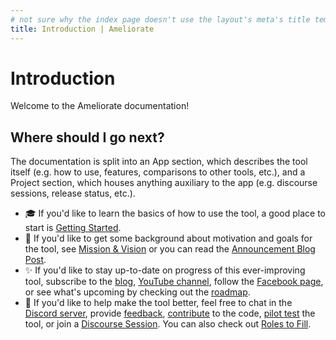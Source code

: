 ```yaml
---
# not sure why the index page doesn't use the layout's meta's title template by default, but it doesn't, so we manually append `| Ameliorate` here
title: Introduction | Ameliorate
---
```


# Introduction

Welcome to the Ameliorate documentation!

## Where should I go next?

The documentation is split into an App section, which describes the tool itself (e.g. how to use, features, comparisons to other tools, etc.), and a Project section, which houses anything auxiliary to the app (e.g. discourse sessions, release status, etc.).

- 🎓 If you'd like to learn the basics of how to use the tool, a good place to start is [Getting Started](/getting-started).
- 🔮 If you'd like to get some background about motivation and goals for the tool, see [Mission & Vision](/mission-vision) or you can read the [Announcement Blog Post](https://medium.com/@keyser.joel/a-dream-to-ameliorate-547353f37945).
- ✨ If you'd like to stay up-to-date on progress of this ever-improving tool, subscribe to the [blog](https://amelioro.substack.com), [YouTube channel](https://www.youtube.com/@Ameliorate-xs5pl), follow the [Facebook page](https://www.facebook.com/profile.php?id=100091844721178), or see what's upcoming by checking out the [roadmap](https://github.com/orgs/amelioro/projects/2).
- 🌱 If you'd like to help make the tool better, feel free to chat in the [Discord server](https://discord.gg/3KhdyJkTWT), provide [feedback](https://docs.google.com/forms/d/e/1FAIpQLSe6_7AulrnZuOEV4amXApJs0ohW1Dd-51_no9eAq-MVcHDm1w/viewform), [contribute](https://github.com/amelioro/ameliorate/blob/main/CONTRIBUTING.md) to the code, [pilot test](/pilot-testing) the tool, or join a [Discourse Session](/discourse-sessions). You can also check out [Roles to Fill](/roles-to-fill).
